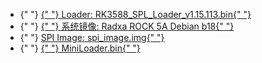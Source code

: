 
<ul>
  <li style={{ display: `${props.loader ? "block" : "none"}` }}>
    {" "}
    <a href="https://dl.radxa.com/rock5/sw/images/loader/rock-5a/rk3588_spl_loader_v1.15.113.bin">
      {" "}
      Loader: RK3588_SPL_Loader_v1.15.113.bin{" "}
    </a>
  </li>
  <li style={{ display: `${props.system_img ? "block" : "none"}` }}>
    {" "}
    <a href="https://github.com/radxa-build/rock-5a/releases/download/b18/rock-5a_debian_bullseye_kde_b18.img.xz">
      {" "}
      系统镜像: Radxa ROCK 5A Debian b18{" "}
    </a>
  </li>
  <li style={{ display: `${props.spi_img ? "block" : "none"}` }}>
    {" "}
    <a
      href="https://dl.radxa.com/rock5/5a/images/rock-5a-spi-image-20230412.img"
      alt="spi image"
    >
      SPI Image: spi_image.img{" "}
    </a>
  </li>
  <li style={{ display: `${props.miniloader ? "block" : "none"}` }}>
    {" "}
    <a
      href="https://dl.radxa.com/rock5/5itx/images/MiniLoaderAll.bin"
      alt="MiniLoader"
    >
      {" "}
      MiniLoader.bin{" "}
    </a>
  </li>
</ul>
